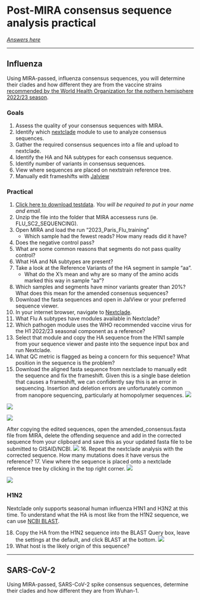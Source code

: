 # Post-MIRA consensus sequence analysis practical
[_Answers here_](./training-answers.html)
<hr>

## Influenza
Using MIRA-passed, influenza consensus sequences, you will determine their clades and how different they are from the 
vaccine strains [recommended by the World Health Organization for the nothern hemisphere 2022/23 
season](https://www.who.int/teams/global-influenza-programme/vaccines/who-recommendations).

### Goals
1. Assess the quality of your consensus sequences with MIRA.
2. Identify which [nextclade](https://clades.nextstrain.org/) module to use to analyze consensus sequences.
3. Gather the required consensus sequences into a file and upload to nextclade.
4. Identify the HA and NA subtypes for each consensus sequence.
5. Identify number of variants in consensus sequences.
6. View where sequences are placed on nextstrain reference tree.
7. Manually edit frameshifts with [Jalview](https://www.jalview.org/)

### Practical
1. [Click here to download testdata](https://centersfordiseasecontrol.sharefile.com/d-s4d3bbf8ecfeb4df18ed546c7af8286eb).
_You will be required to put in your name and email._
2. Unzip the file into the folder that MIRA accessess runs (ie. FLU_SC2_SEQUENCING).
3. Open MIRA and load the run "2023_Paris_Flu_training"
    * Which sample had the fewest reads? How many reads did it have?
4. Does the negative control pass?
5. What are some common reasons that segments do not pass quality control?
6. What HA and NA subtypes are present?
7. Take a look at the Reference Variants of the HA segment in sample "aa".
    * What do the X's mean and why are so many of the amino acids marked this way in sample "aa"?
8. Which samples and segments have minor variants greater than 20%? What does this mean for the amended consensus sequences?
9. Download the fasta sequences and open in JalView or your preferred sequence viewer.
10. In your internet browser, navigate to [Nextclade](https://clades.nextstrain.org/).
11. What Flu A subtypes have modules available in Nextclade?
12. Which pathogen module uses the WHO recommended vaccine virus for the H1 2022/23 seasonal component as a reference?
13. Select that module and copy the HA sequence from the H1N1 sample from your sequence viewer and paste into the sequence input box and run Nextclade.
14. What QC metric is flagged as being a concern for this sequence? What position in the sequence is the problem?
15. Download the aligned fasta sequence from nextclade to manually edit the sequence and fix the frameshift. Given this is a single base deletion that causes a frameshift, we can confidently say this is an error in sequencing. Insertion and deletion errors are unfortunately common from nanopore sequencing, particularly at homopolymer sequences. 
![](images/post-mira-training-answers-nextclade-dl-alignment.png)

![](images/post-mira-training-answers-jalview-editseq.png)

![](images/post-mira-training-answers-jalview-editseq-n.png)

After copying the edited sequences, open the amended_consensus.fasta file from MIRA, delete the offending sequence and add in the corrected sequence from your clipboard and save this as your updated fasta file to be submitted to GISAID/NCBI.
![](images/post-mira-training-answers-jalview-editseq-paste.png)
16. Repeat the nextclade analysis with the corrected sequence. How many mutations does it have versus the reference?
17. View where the sequence is placed onto a nextclade reference tree by clicking in the top right corner.
![](images/post-mira-training-answers-nextclade-corrected-h1ha-clicktree.png)

![](images/post-mira-training-answers-nextclade-corrected-h1ha-tree.png)

### H1N2
Nextclade only supports seasonal human influenza H1N1 and H3N2 at this time. To understand what the HA is most like from the H1N2 sequence, we can use [NCBI BLAST](https://blast.ncbi.nlm.nih.gov/Blast.cgi?PROGRAM=blastn&BLAST_SPEC=GeoBlast&PAGE_TYPE=BlastSearch).

18. Copy the HA from the H1N2 sequence into the BLAST Query box, leave the settings at the default, and click BLAST at the bottom.
![](images/post-mira-training-answers-blast-input.png)
19. What host is the likely origin of this sequence?

<hr>

## SARS-CoV-2 
Using MIRA-passed, SARS-CoV-2 spike consensus sequences, determine their clades and how different they are from Wuhan-1.
